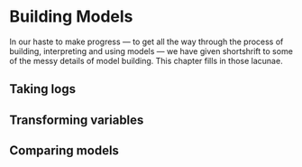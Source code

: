 # Building Models {#building-models}

In our haste to make progress --- to get all the way through the process of building, interpreting and using models --- we have given shortshrift to some of the messy details of model building. This chapter fills in those lacunae.


## Taking logs

## Transforming variables

## Comparing models


<!-- This could have been chaper 10, but I like showing logistic earlier, since it can appear on the third exam.  -->

<!-- Topics include: -->

<!-- * taking logs. When? Why? Doing so on dependent variable is a much bigger deal than doing it on independent variables since the former changes he very essence of the model. You can't really (?) compare two different models if one has taken logs of Y and one has not. -->

<!-- * standardizing variables. Key advantage is to make the coefficients easier to interpret. Even though the "right" thing to do in looking at models is to use posterior_* to look at model predictions, this takes some time. It is very handy, first pass, to look at all the coefficients and get a sense of which ones are "interesting." Then, focus on those when making newobs tibbles. -->

<!-- * Keeping or throwing away variables. How do we decide? If something is big and significant, we always keep it. If it is small and insignificant, we don't, unless our audience really wants to see it. If a mix, reasonable people differ. No right answer! -->

<!-- * Creating new variables, especially by combining different ones into one combined variable. -->

<!-- Overfitting and model selection. loo() -->
